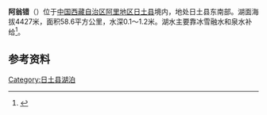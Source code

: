 {{ViewTibetanScript}}
{{Infobox_lake
 |湖泊名稱 =阿翁错
 |湖泊照片 = 
 |湖泊照片標題 = 
 |測深圖 =
 |測深圖標題 =
 |湖泊所在地 = [[中国|中国]][[西藏|西藏]]
 |座標 = {{coord |32|45|N|81|44|E|display=inline,title|scale:500000_type:waterbody_region:CN}}
 |湖泊類別 = [[咸水湖|咸水湖]]
 |流入 =[[扎哥拉哥臧布|扎哥拉哥臧布]]等
 |流出 = 
 |集水區面積 =1749.4平方公里
 |集水區國家 =
 |湖泊長度 =23.3公里
 |湖泊闊度 = 最大5.3公里<br />平均2.52公里
 |湖泊面積 =58.6平方公里
 |平均深度 = 
 |最深深度 = 
 |水體體積 = 
 |湖水停留時間 =
 |湖岸線長度 =
 |海拔高度 = 4427米
 |湖中島嶼 =
 |湖邊城鎮 =
}}
{{Location map
 |China Tibet Ngari
 |mark=<!--dot-->Blue pog.svg
 |lat_deg=32|lat_min=45|lat_sec =
 |lon_deg=81|lon_min=44|lon_sec =
 |caption=阿翁错在[[西藏|西藏]]的位置。
 |position=right
 |width=350
 |float=right
}}
'''阿翁错'''（{{bo|z=ཨ་ལོང་མཚོ|w=a long mtsho|t=Along Tso}}）位于[[中国|中国]][[西藏自治区|西藏自治区]][[阿里地区|阿里地区]][[日土县|日土县]]境内，地处日土县东南部。湖面海拔4427米，面积58.6平方公里，水深0.1～1.2米。湖水主要靠冰雪融水和泉水补给<ref>{{cite book zh |author=王苏民 窦鸿身 |title=中国湖泊志 |format=M |edition=1 |location=北京 |publisher=科学出版社 |date=1998|pages=429|id= ISBN 7-03-006706-1}}</ref>。
==参考资料==
{{Reflist}}

[[Category:日土县湖泊|Category:日土县湖泊]]